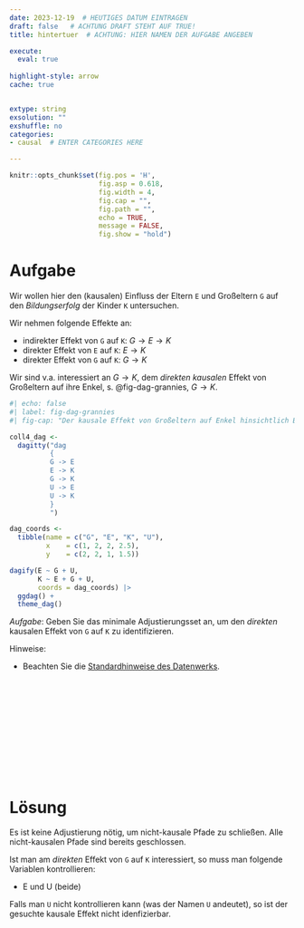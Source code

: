 ```yaml
---
date: 2023-12-19  # HEUTIGES DATUM EINTRAGEN
draft: false   # ACHTUNG DRAFT STEHT AUF TRUE!
title: hintertuer  # ACHTUNG: HIER NAMEN DER AUFGABE ANGEBEN

execute: 
  eval: true 
  
highlight-style: arrow 
cache: true


extype: string
exsolution: ""
exshuffle: no
categories:
- causal  # ENTER CATEGORIES HERE

---
```









```r
knitr::opts_chunk$set(fig.pos = 'H',
                      fig.asp = 0.618,
                      fig.width = 4,
                      fig.cap = "", 
                      fig.path = "",
                      echo = TRUE, 
                      message = FALSE,
                      fig.show = "hold")
```







# Aufgabe



Wir wollen hier den (kausalen) Einfluss der Eltern `E` und Großeltern `G` auf den *Bildungserfolg* der Kinder `K` untersuchen.

Wir nehmen folgende Effekte an:

- indirekter Effekt von `G` auf `K`: $G \rightarrow E \rightarrow K$
- direkter Effekt von `E` auf `K`: $E \rightarrow K$
- direkter Effekt von `G` auf `K`: $G \rightarrow K$


Wir sind v.a. interessiert an $G \rightarrow K$, dem *direkten kausalen* Effekt von Großeltern auf ihre Enkel, s. @fig-dag-grannies, $G \rightarrow K$.



```r
#| echo: false
#| label: fig-dag-grannies
#| fig-cap: "Der kausale Effekt von Großeltern auf Enkel hinsichtlich Bildung."

coll4_dag <-
  dagitty("dag
          {
          G -> E
          E -> K
          G -> K
          U -> E
          U -> K
          }
          ")

dag_coords <-
  tibble(name = c("G", "E", "K", "U"),
         x    = c(1, 2, 2, 2.5),
         y    = c(2, 2, 1, 1.5))

dagify(E ~ G + U,
       K ~ E + G + U,
       coords = dag_coords) |> 
  ggdag() +
  theme_dag()
```


*Aufgabe*: Geben Sie das minimale Adjustierungsset an, um den *direkten* kausalen Effekt von `G` auf `K` zu identifizieren.

Hinweise:

- Beachten Sie die [Standardhinweise des Datenwerks](https://datenwerk.netlify.app/hinweise).


</br>
</br>
</br>
</br>
</br>
</br>
</br>
</br>
</br>
</br>

# Lösung




Es ist keine Adjustierung nötig, um nicht-kausale Pfade zu schließen.
Alle nicht-kausalen Pfade sind bereits geschlossen.

Ist man am *direkten* Effekt von `G` auf `K` interessiert, so muss man folgende Variablen kontrollieren:

- E und U (beide)



Falls man `U` nicht kontrollieren kann (was der Namen `U` andeutet), so ist der gesuchte kausale Effekt nicht idenfizierbar.


